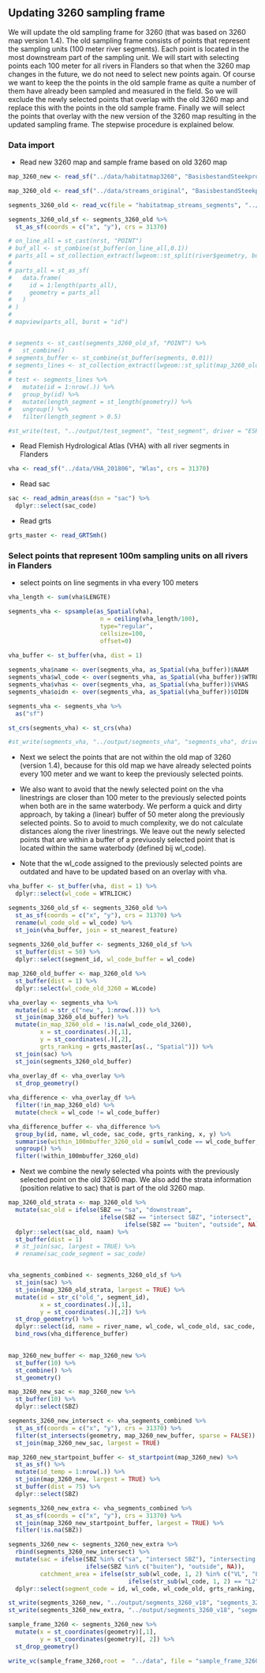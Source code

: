 ## Updating 3260 sampling frame

We will update the old sampling frame for 3260 (that was based on 3260 map version 1.4). 
The old sampling frame consists of points that represent the sampling units (100 meter river segments). 
Each point is located in the most downstream part of the sampling unit. 
We will start with selecting points each 100 meter for all rivers in Flanders so that when the 3260 map changes in the future, we do not need to select new points again.
Of course we want to keep the the points in the old sample frame as quite a number of them have already been sampled and measured in the field. 
So we will exclude the newly selected points that overlap with the old 3260 map and replace this with the points in the old sample frame.
Finally we will select the points that overlay with the new version of the 3260 map resulting in the updated sampling frame.
The stepwise procedure is explained below. 

### Data import

- Read new 3260 map and sample frame based on old 3260 map

```r

map_3260_new <- read_sf("../data/habitatmap3260", "BasisbestandSteekproefvernieuwingHT3260_SBZ", crs = 31370)

map_3260_old <- read_sf("../data/streams_original", "BasisbestandSteekproeftrekkingHT3260", crs = 31370)

segments_3260_old <- read_vc(file = "habitatmap_streams_segments", "../output")

segments_3260_old_sf <- segments_3260_old %>%
  st_as_sf(coords = c("x", "y"), crs = 31370) 
```

```r
# on_line_all = st_cast(nrst, "POINT")
# buf_all <- st_combine(st_buffer(on_line_all,0.1))
# parts_all = st_collection_extract(lwgeom::st_split(river$geometry, buf_all),"LINESTRING")
# 
# parts_all = st_as_sf(
#   data.frame(
#     id = 1:length(parts_all),
#     geometry = parts_all
#   )
# )
# 
# mapview(parts_all, burst = "id")


# segments <- st_cast(segments_3260_old_sf, "POINT") %>%
#   st_combine()
# segments_buffer <- st_combine(st_buffer(segments, 0.01))
# segments_lines <- st_collection_extract(lwgeom::st_split(map_3260_old, segments_buffer), "LINESTRING")
# 
# test <- segments_lines %>%
#   mutate(id = 1:nrow(.)) %>%
#   group_by(id) %>%
#   mutate(length_segment = st_length(geometry)) %>%
#   ungroup() %>%
#   filter(length_segment > 0.5)

#st_write(test, "../output/test_segment", "test_segment", driver = "ESRI Shapefile")

```



- Read Flemish Hydrological Atlas (VHA) with all river segments in Flanders

```r
vha <- read_sf("../data/VHA_201806", "Wlas", crs = 31370)
```


- Read sac

```r
sac <- read_admin_areas(dsn = "sac") %>%
  dplyr::select(sac_code)
```

- Read grts

```r
grts_master <- read_GRTSmh()
```


### Select points that represent 100m sampling units on all rivers in Flanders

- select points on line segments in vha every 100 meters

```r
vha_length <- sum(vha$LENGTE)

segments_vha <- spsample(as_Spatial(vha),
                          n = ceiling(vha_length/100),
                          type="regular",
                          cellsize=100,
                          offset=0)

vha_buffer <- st_buffer(vha, dist = 1)
                              
segments_vha$name <- over(segments_vha, as_Spatial(vha_buffer))$NAAM
segments_vha$wl_code <- over(segments_vha, as_Spatial(vha_buffer))$WTRLICHC
segments_vha$vhas <- over(segments_vha, as_Spatial(vha_buffer))$VHAS
segments_vha$oidn <- over(segments_vha, as_Spatial(vha_buffer))$OIDN

segments_vha <- segments_vha %>%
  as("sf")

st_crs(segments_vha) <- st_crs(vha)

#st_write(segments_vha, "../output/segments_vha", "segments_vha", driver = "ESRI Shapefile")
```


- Next we select the points that are not within the old map of 3260 (version 1.4), because for this old map we have already selected points every 100 meter and we want to keep the previously selected points.

- We also want to avoid that the newly selected point on the vha linestrings are closer than 100 meter to the previously selected points when both are in the same waterbody. 
We perform a quick and dirty approach, by taking a (linear) buffer of 50 meter along the previously selected points. So to avoid to much complexity, we do not calculate distances along the river linestrings. 
We leave out the newly selected points that are within a buffer of a previuosly selected point that is located within the same waterbody (defined bij wl_code).

- Note that the wl_code assigned to the previously selected points are outdated and have to be updated based on an overlay with vha.

```r

vha_buffer <- st_buffer(vha, dist = 1) %>%
  dplyr::select(wl_code = WTRLICHC)

segments_3260_old_sf <- segments_3260_old %>%
  st_as_sf(coords = c("x", "y"), crs = 31370) %>%
  rename(wl_code_old = wl_code) %>%
  st_join(vha_buffer, join = st_nearest_feature)
    
segments_3260_old_buffer <- segments_3260_old_sf %>%
  st_buffer(dist = 50) %>%
  dplyr::select(segment_id, wl_code_buffer = wl_code)

map_3260_old_buffer <- map_3260_old %>%
  st_buffer(dist = 1) %>%
  dplyr::select(wl_code_old_3260 = WLcode)

vha_overlay <- segments_vha %>%
  mutate(id = str_c("new_", 1:nrow(.))) %>%
  st_join(map_3260_old_buffer) %>%
  mutate(in_map_3260_old = !is.na(wl_code_old_3260),
         x = st_coordinates(.)[,1],
         y = st_coordinates(.)[,2],
         grts_ranking = grts_master[as(., "Spatial")]) %>%
  st_join(sac) %>%
  st_join(segments_3260_old_buffer)
  
vha_overlay_df <- vha_overlay %>%
  st_drop_geometry()

vha_difference <- vha_overlay_df %>%
  filter(!in_map_3260_old) %>%
  mutate(check = wl_code != wl_code_buffer)

vha_difference_buffer <- vha_difference %>%
  group_by(id, name, wl_code, sac_code, grts_ranking, x, y) %>%
  summarise(within_100mbuffer_3260_old = sum(wl_code == wl_code_buffer, na.rm = TRUE) > 0) %>%
  ungroup() %>%
  filter(!within_100mbuffer_3260_old) 

```


- Next we combine the newly selected vha points with the previously selected point on the old 3260 map. We also add the strata information (position relative to sac) that is part of the old 3260 map.

```r
map_3260_old_strata <- map_3260_old %>%
  mutate(sac_old = ifelse(SBZ == "sa", "downstream",
                          ifelse(SBZ == "intersect SBZ", "intersect",
                                 ifelse(SBZ == "buiten", "outside", NA)))) %>%
  dplyr::select(sac_old, naam) %>%
  st_buffer(dist = 1) 
  # st_join(sac, largest = TRUE) %>%
  # rename(sac_code_segment = sac_code)


vha_segments_combined <- segments_3260_old_sf %>%
  st_join(sac) %>%
  st_join(map_3260_old_strata, largest = TRUE) %>%
  mutate(id = str_c("old_", segment_id),
         x = st_coordinates(.)[,1],
         y = st_coordinates(.)[,2]) %>%
  st_drop_geometry() %>%
  dplyr::select(id, name = river_name, wl_code, wl_code_old, sac_code, sac_old, grts_ranking, x, y) %>%
  bind_rows(vha_difference_buffer)
  
```




```r

map_3260_new_buffer <- map_3260_new %>%
  st_buffer(10) %>%
  st_combine() %>%
  st_geometry()

map_3260_new_sac <- map_3260_new %>%
  st_buffer(10) %>%
  dplyr::select(SBZ)

segments_3260_new_intersect <- vha_segments_combined %>%
  st_as_sf(coords = c("x", "y"), crs = 31370) %>%
  filter(st_intersects(geometry, map_3260_new_buffer, sparse = FALSE)) %>%
  st_join(map_3260_new_sac, largest = TRUE)

map_3260_new_startpoint_buffer <- st_startpoint(map_3260_new) %>%
  st_as_sf() %>%
  mutate(id_temp = 1:nrow(.)) %>%
  st_join(map_3260_new, largest = TRUE) %>%
  st_buffer(dist = 75) %>%
  dplyr::select(SBZ)

segments_3260_new_extra <- vha_segments_combined %>%
  st_as_sf(coords = c("x", "y"), crs = 31370) %>%
  st_join(map_3260_new_startpoint_buffer, largest = TRUE) %>%
  filter(!is.na(SBZ))

segments_3260_new <- segments_3260_new_extra %>%
  rbind(segments_3260_new_intersect) %>%
  mutate(sac = ifelse(SBZ %in% c("sa", "intersect SBZ"), "intersecting or downstream",
                      ifelse(SBZ %in% c("buiten"), "outside", NA)),
         catchment_area = ifelse(str_sub(wl_code, 1, 2) %in% c("VL", "L1"), "> 10 km²",
                                  ifelse(str_sub(wl_code, 1, 2) == "L2",  "< 10 km²", NA))) %>%
  dplyr::select(segment_code = id, wl_code, wl_code_old, grts_ranking, sac, catchment_area)

st_write(segments_3260_new, "../output/segments_3260_v18", "segments_3260_new_v18", driver = "ESRI Shapefile", append  = TRUE)
st_write(segments_3260_new_extra, "../output/segments_3260_v18", "segments_3260_new_extra_v18", driver = "ESRI Shapefile", append  = TRUE)

sample_frame_3260 <- segments_3260_new %>%
  mutate(x = st_coordinates(geometry)[,1],
         y = st_coordinates(geometry)[, 2]) %>%
  st_drop_geometry()

write_vc(sample_frame_3260,root =  "../data", file = "sample_frame_3260_v18", sorting = c("segment_code", "grts_ranking"))
```


